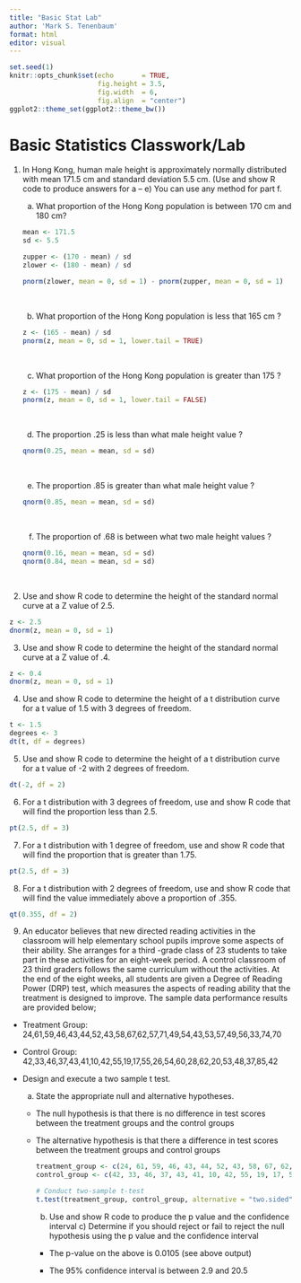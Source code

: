 ```yaml
---
title: "Basic Stat Lab"
author: 'Mark S. Tenenbaum'
format: html
editor: visual
---
```


```r
set.seed(1)
knitr::opts_chunk$set(echo       = TRUE, 
                      fig.height = 3.5, 
                      fig.width  = 6,
                      fig.align  = "center")
ggplot2::theme_set(ggplot2::theme_bw())
```

# Basic Statistics Classwork/Lab

1)  In Hong Kong, human male height is approximately normally distributed with mean 171.5 cm and standard deviation 5.5 cm. (Use and show R code to produce answers for a -- e) You can use any method for part f.\
    a) What proportion of the Hong Kong population is between 170 cm and 180 cm?

    ```r
    mean <- 171.5
    sd <- 5.5

    zupper <- (170 - mean) / sd
    zlower <- (180 - mean) / sd

    pnorm(zlower, mean = 0, sd = 1) - pnorm(zupper, mean = 0, sd = 1)

    ```

    \
    b) What proportion of the Hong Kong population is less that 165 cm ?

    ```r
    z <- (165 - mean) / sd
    pnorm(z, mean = 0, sd = 1, lower.tail = TRUE)
    ```

    \
    c) What proportion of the Hong Kong population is greater than 175 ?

    ```r
    z <- (175 - mean) / sd
    pnorm(z, mean = 0, sd = 1, lower.tail = FALSE)
    ```

    \
    d) The proportion .25 is less than what male height value ?

    ```r
    qnorm(0.25, mean = mean, sd = sd)
    ```

    \
    e) The proportion .85 is greater than what male height value ?

    ```r
    qnorm(0.85, mean = mean, sd = sd)
    ```

    \
    f) The proportion of .68 is between what two male height values ?

    ```r
    qnorm(0.16, mean = mean, sd = sd)
    qnorm(0.84, mean = mean, sd = sd)
    ```

    \

2)  Use and show R code to determine the height of the standard normal curve at a Z value of 2.5.

```r
z <- 2.5
dnorm(z, mean = 0, sd = 1)
```

3)  Use and show R code to determine the height of the standard normal curve at a Z value of .4.

```r
z <- 0.4
dnorm(z, mean = 0, sd = 1)
```

4)  Use and show R code to determine the height of a t distribution curve for a t value of 1.5 with 3 degrees of freedom.

```r
t <- 1.5
degrees <- 3
dt(t, df = degrees)
```

5)  Use and show R code to determine the height of a t distribution curve for a t value of -2 with 2 degrees of freedom.

```r
dt(-2, df = 2)
```

6)  For a t distribution with 3 degrees of freedom, use and show R code that will find the proportion less than 2.5.

```r
pt(2.5, df = 3)
```

7)  For a t distribution with 1 degree of freedom, use and show R code that will find the proportion that is greater than 1.75.

```r
pt(2.5, df = 3)
```

8)  For a t distribution with 2 degrees of freedom, use and show R code that will find the value immediately above a proportion of .355.

```r
qt(0.355, df = 2)
```

9)  An educator believes that new directed reading activities in the classroom will help elementary school pupils improve some aspects of their ability. She arranges for a third -grade class of 23 students to take part in these activities for an eight-week period. A control classroom of 23 third graders follows the same curriculum without the activities. At the end of the eight weeks, all students are given a Degree of Reading Power (DRP) test, which measures the aspects of reading ability that the treatment is designed to improve. The sample data performance results are provided below;

-   Treatment Group: 24,61,59,46,43,44,52,43,58,67,62,57,71,49,54,43,53,57,49,56,33,74,70

-   Control Group: 42,33,46,37,43,41,10,42,55,19,17,55,26,54,60,28,62,20,53,48,37,85,42

-   Design and execute a two sample t test.\
    a) State the appropriate null and alternative hypotheses.

    -   The null hypothesis is that there is no difference in test scores between the treatment groups and the control groups

    -   The alternative hypothesis is that there a difference in test scores between the treatment groups and control groups

        ```r
        treatment_group <- c(24, 61, 59, 46, 43, 44, 52, 43, 58, 67, 62, 57, 71, 49, 54, 43, 53, 57, 49, 56, 33, 74, 70)
        control_group <- c(42, 33, 46, 37, 43, 41, 10, 42, 55, 19, 17, 55, 26, 54, 60, 28, 62, 20, 53, 48, 37, 85, 42)

        # Conduct two-sample t-test
        t.test(treatment_group, control_group, alternative = "two.sided")

        ```

        b)  Use and show R code to produce the p value and the confidence interval c) Determine if you should reject or fail to reject the null hypothesis using the p value and the confidence interval

        -   The p-value on the above is 0.0105 (see above output)

        -   The 95% confidence interval is between 2.9 and 20.5
